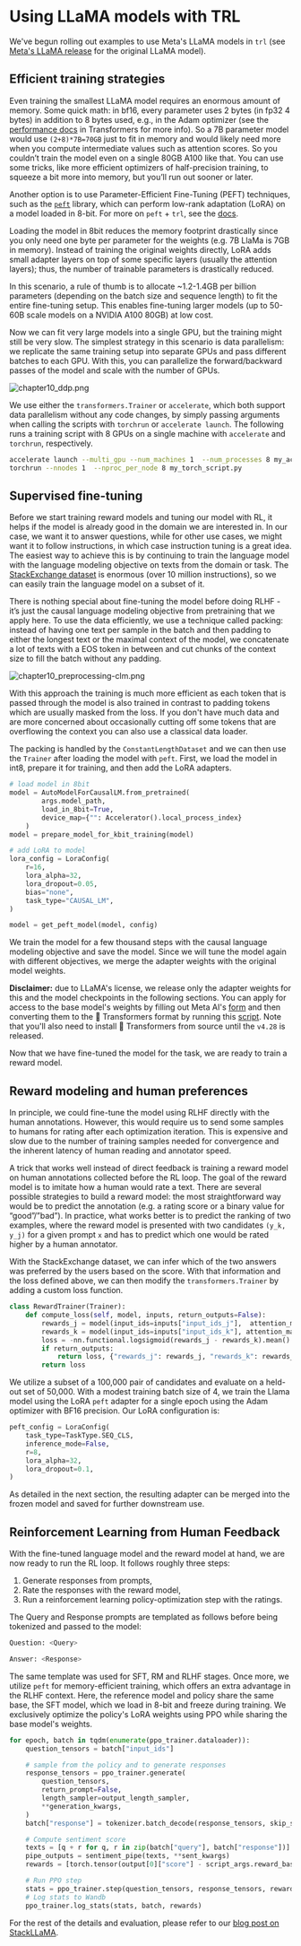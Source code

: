 # Using LLaMA models with TRL

We've begun rolling out examples to use Meta's LLaMA models in `trl` (see [Meta's LLaMA release](https://ai.facebook.com/blog/large-language-model-llama-meta-ai/) for the original LLaMA model).

## Efficient training strategies

Even training the smallest LLaMA model requires an enormous amount of memory. Some quick math: in bf16, every parameter uses 2 bytes (in fp32 4 bytes) in addition to 8 bytes used, e.g., in the Adam optimizer (see the [performance docs](https://huggingface.co/docs/transformers/perf_train_gpu_one#optimizer) in Transformers for more info). So a 7B parameter model would use `(2+8)*7B=70GB` just to fit in memory and would likely need more when you compute intermediate values such as attention scores. So you couldn’t train the model even on a single 80GB A100 like that. You can use some tricks, like more efficient optimizers of half-precision training, to squeeze a bit more into memory, but you’ll run out sooner or later.

Another option is to use Parameter-Efficient Fine-Tuning (PEFT) techniques, such as the [`peft`](https://github.com/huggingface/peft) library, which can perform low-rank adaptation (LoRA) on a model loaded in 8-bit.
For more on `peft` + `trl`, see the [docs](https://huggingface.co/docs/trl/sentiment_tuning_peft).

Loading the model in 8bit reduces the memory footprint drastically since you only need one byte per parameter for the weights (e.g. 7B LlaMa is 7GB in memory).
Instead of training the original weights directly, LoRA adds small adapter layers on top of some specific layers (usually the attention layers); thus, the number of trainable parameters is drastically reduced.

In this scenario, a rule of thumb is to allocate ~1.2-1.4GB per billion parameters (depending on the batch size and sequence length) to fit the entire fine-tuning setup.
This enables fine-tuning larger models (up to 50-60B scale models on a NVIDIA A100 80GB) at low cost.

Now we can fit very large models into a single GPU, but the training might still be very slow.
The simplest strategy in this scenario is data parallelism: we replicate the same training setup into separate GPUs and pass different batches to each GPU.
With this, you can parallelize the forward/backward passes of the model and scale with the number of GPUs.

![chapter10_ddp.png](https://huggingface.co/datasets/trl-lib/documentation-images/resolve/main/chapter10_ddp.png)

We use either the `transformers.Trainer` or `accelerate`, which both support data parallelism without any code changes, by simply passing arguments when calling the scripts with `torchrun` or `accelerate launch`. The following runs a training script with 8 GPUs on a single machine with `accelerate` and `torchrun`, respectively.

```bash
accelerate launch --multi_gpu --num_machines 1  --num_processes 8 my_accelerate_script.py
torchrun --nnodes 1  --nproc_per_node 8 my_torch_script.py
```

## Supervised fine-tuning

Before we start training reward models and tuning our model with RL, it helps if the model is already good in the domain we are interested in.
In our case, we want it to answer questions, while for other use cases, we might want it to follow instructions, in which case instruction tuning is a great idea.
The easiest way to achieve this is by continuing to train the language model with the language modeling objective on texts from the domain or task.
The [StackExchange dataset](https://huggingface.co/datasets/HuggingFaceH4/stack-exchange-preferences) is enormous (over 10 million instructions), so we can easily train the language model on a subset of it.

There is nothing special about fine-tuning the model before doing RLHF - it’s just the causal language modeling objective from pretraining that we apply here.
To use the data efficiently, we use a technique called packing: instead of having one text per sample in the batch and then padding to either the longest text or the maximal context of the model, we concatenate a lot of texts with a EOS token in between and cut chunks of the context size to fill the batch without any padding.

![chapter10_preprocessing-clm.png](https://huggingface.co/datasets/trl-lib/documentation-images/resolve/main/chapter10_preprocessing-clm.png)

With this approach the training is much more efficient as each token that is passed through the model is also trained in contrast to padding tokens which are usually masked from the loss.
If you don't have much data and are more concerned about occasionally cutting off some tokens that are overflowing the context you can also use a classical data loader.

The packing is handled by the `ConstantLengthDataset` and we can then use the `Trainer` after loading the model with `peft`. First, we load the model in int8, prepare it for training, and then add the LoRA adapters.

```python
# load model in 8bit
model = AutoModelForCausalLM.from_pretrained(
        args.model_path,
        load_in_8bit=True,
        device_map={"": Accelerator().local_process_index}
    )
model = prepare_model_for_kbit_training(model)

# add LoRA to model
lora_config = LoraConfig(
    r=16,
    lora_alpha=32,
    lora_dropout=0.05,
    bias="none",
    task_type="CAUSAL_LM",
)

model = get_peft_model(model, config)
```

We train the model for a few thousand steps with the causal language modeling objective and save the model.
Since we will tune the model again with different objectives, we merge the adapter weights with the original model weights.

**Disclaimer:** due to LLaMA's license, we release only the adapter weights for this and the model checkpoints in the following sections.
You can apply for access to the base model's weights by filling out Meta AI's [form](https://docs.google.com/forms/d/e/1FAIpQLSfqNECQnMkycAp2jP4Z9TFX0cGR4uf7b_fBxjY_OjhJILlKGA/viewform) and then converting them to the 🤗 Transformers format by running this [script](https://github.com/huggingface/transformers/blob/main/src/transformers/models/llama/convert_llama_weights_to_hf.py).
Note that you'll also need to install 🤗 Transformers from source until the `v4.28` is released.

Now that we have fine-tuned the model for the task, we are ready to train a reward model.

## Reward modeling and human preferences

In principle, we could fine-tune the model using RLHF directly with the human annotations.
However, this would require us to send some samples to humans for rating after each optimization iteration.
This is expensive and slow due to the number of training samples needed for convergence and the inherent latency of human reading and annotator speed.

A trick that works well instead of direct feedback is training a reward model on human annotations collected before the RL loop.
The goal of the reward model is to imitate how a human would rate a text. There are several possible strategies to build a reward model: the most straightforward way would be to predict the annotation (e.g. a rating score or a binary value for “good”/”bad”).
In practice, what works better is to predict the ranking of two examples, where the reward model is presented with two candidates `(y_k, y_j)` for a given prompt `x` and has to predict which one would be rated higher by a human annotator.

With the StackExchange dataset, we can infer which of the two answers was preferred by the users based on the score.
With that information and the loss defined above, we can then modify the `transformers.Trainer` by adding a custom loss function.

```python
class RewardTrainer(Trainer):
    def compute_loss(self, model, inputs, return_outputs=False):
        rewards_j = model(input_ids=inputs["input_ids_j"],  attention_mask=inputs["attention_mask_j"])[0]
        rewards_k = model(input_ids=inputs["input_ids_k"], attention_mask=inputs["attention_mask_k"])[0]
        loss = -nn.functional.logsigmoid(rewards_j - rewards_k).mean()
        if return_outputs:
            return loss, {"rewards_j": rewards_j, "rewards_k": rewards_k}
        return loss
```

We utilize a subset of a 100,000 pair of candidates and evaluate on a held-out set of 50,000. With a modest training batch size of 4, we train the Llama model using the LoRA `peft` adapter for a single epoch using the Adam optimizer with BF16 precision. Our LoRA configuration is:

```python
peft_config = LoraConfig(
    task_type=TaskType.SEQ_CLS,
    inference_mode=False,
    r=8,
    lora_alpha=32,
    lora_dropout=0.1,
)
```
As detailed in the next section, the resulting adapter can be merged into the frozen model and saved for further downstream use.

## Reinforcement Learning from Human Feedback

With the fine-tuned language model and the reward model at hand, we are now ready to run the RL loop. It follows roughly three steps:

1. Generate responses from prompts,
2. Rate the responses with the reward model,
3. Run a reinforcement learning policy-optimization step with the ratings.

The Query and Response prompts are templated as follows before being tokenized and passed to the model:

```bash
Question: <Query>

Answer: <Response>
```

The same template was used for SFT, RM and RLHF stages.
Once more, we utilize `peft` for memory-efficient training, which offers an extra advantage in the RLHF context.
Here, the reference model and policy share the same base, the SFT model, which we load in 8-bit and freeze during training.
We exclusively optimize the policy's LoRA weights using PPO while sharing the base model's weights.

```python
for epoch, batch in tqdm(enumerate(ppo_trainer.dataloader)):
    question_tensors = batch["input_ids"]

	# sample from the policy and to generate responses
    response_tensors = ppo_trainer.generate(
        question_tensors,
        return_prompt=False,
        length_sampler=output_length_sampler,
        **generation_kwargs,
    )
    batch["response"] = tokenizer.batch_decode(response_tensors, skip_special_tokens=True)

    # Compute sentiment score
    texts = [q + r for q, r in zip(batch["query"], batch["response"])]
    pipe_outputs = sentiment_pipe(texts, **sent_kwargs)
    rewards = [torch.tensor(output[0]["score"] - script_args.reward_baseline) for output in pipe_outputs]

    # Run PPO step
    stats = ppo_trainer.step(question_tensors, response_tensors, rewards)
	# Log stats to Wandb
    ppo_trainer.log_stats(stats, batch, rewards)
```

For the rest of the details and evaluation, please refer to our [blog post on StackLLaMA](https://huggingface.co/blog/stackllama).
